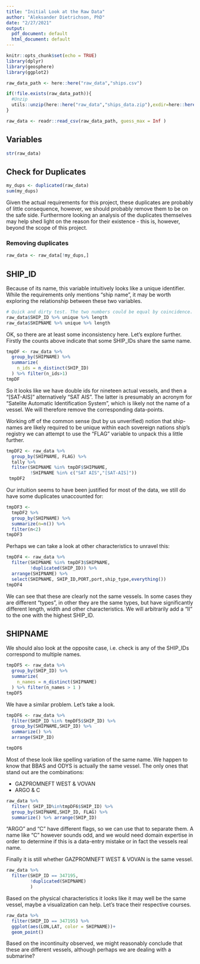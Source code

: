 ```yaml
---
title: "Initial Look at the Raw Data"
author: "Aleksander Dietrichson, PhD"
date: "2/27/2021"
output:
  pdf_document: default
  html_document: default
---
```


```r
knitr::opts_chunk$set(echo = TRUE)
library(dplyr)
library(geosphere)
library(ggplot2)
```


```r
raw_data_path <- here::here("raw_data","ships.csv")

if(!file.exists(raw_data_path)){
  #Unzip
  utils::unzip(here::here("raw_data","ships_data.zip"),exdir=here::here("raw_data"))
}

raw_data <- readr::read_csv(raw_data_path, guess_max = Inf ) 
```

## Variables
```r
str(raw_data)
```


## Check for Duplicates

```r
my_dups <- duplicated(raw_data)
sum(my_dups)
```

Given the actual requirements for this project, these duplicates are probably of little consequence, however, we should probably remove them to be on the safe side. Furthermore looking an analysis of the duplicates themselves may help shed light on the reason for their existence - this is, however, beyond the scope of this project.

### Removing duplicates

```r
raw_data <- raw_data[!my_dups,]
```

## SHIP_ID

Because of its name, this variable intuitively looks like a unique identifier. While the requirements only mentions "ship name", it may be worth exploring the relationship between these two variables.

```r
# Quick and dirty test. The two numbers could be equal by coincidence.
raw_data$SHIP_ID %>% unique %>% length
raw_data$SHIPNAME %>% unique %>% length
```

OK, so there are at least some inconsistency here. Let's explore further. Firstly the counts above indicate that some SHIP_IDs share the same name. 

```r
tmpDF <- raw_data %>% 
  group_by(SHIPNAME) %>% 
  summarize(
    n_ids = n_distinct(SHIP_ID)
  ) %>% filter(n_ids>1)
tmpDF
```

So it looks like we have double ids for nineteen actual vessels, and then a "[SAT-AIS]" alternatively "SAT AIS". The latter is presumably an acronym for "Satelite Automatic Identification System", which is likely not the name of a vessel. We will therefore remove the corresponding data-points. 

Working off of the common sense (but by us unverified) notion that ship-names are likely required to be unique within each sovereign nations ship's registry we can attempt to use the "FLAG" variable to unpack this a little further.

```r
tmpDF2 <- raw_data %>% 
  group_by(SHIPNAME, FLAG) %>% 
  tally %>% 
  filter(SHIPNAME %in% tmpDF$SHIPNAME,
         !SHIPNAME %in% c("SAT AIS","[SAT-AIS]"))
 tmpDF2 
```

Our intuition seems to have been justified for most of the data, we still do have some duplicates unaccounted for:

```r
tmpDF3 <- 
  tmpDF2 %>% 
  group_by(SHIPNAME) %>% 
  summarize(n=n()) %>% 
  filter(n<2)
tmpDF3
```

Perhaps we can take a look at other characteristics to unravel this:

```r
tmpDF4 <- raw_data %>% 
  filter(SHIPNAME %in% tmpDF3$SHIPNAME,
         !duplicated(SHIP_ID)) %>% 
  arrange(SHIPNAME) %>% 
  select(SHIPNAME, SHIP_ID,PORT,port,ship_type,everything())
tmpDF4
```

We can see that these are clearly not the same vessels. In some cases they are different "types", in other they are the same types, but have significantly different length, width and other characteristics. We will arbitrarily add a "II" to the one with the highest SHIP_ID.

## SHIPNAME

We should also look at the opposite case, i.e. check is any of the SHIP_IDs correspond to multiple names.

```r
tmpDF5 <- raw_data %>% 
  group_by(SHIP_ID) %>% 
  summarize(
    n_names = n_distinct(SHIPNAME)
  ) %>% filter(n_names > 1 )
tmpDF5
```

We have a similar problem. Let's take a look.

```r
tmpDF6 <- raw_data %>% 
  filter(SHIP_ID %in% tmpDF5$SHIP_ID) %>% 
  group_by(SHIPNAME,SHIP_ID) %>% 
  summarize() %>% 
  arrange(SHIP_ID)

tmpDF6
```

Most of these look like spelling variation of the same name. We happen to know that BBAS and ODYS is actually the same vessel. The only ones that stand out are the combinations:

* GAZPROMNEFT WEST	& VOVAN
* ARGO & C

```r

raw_data %>% 
  filter( SHIP_ID%in%tmpDF6$SHIP_ID) %>% 
  group_by(SHIPNAME,SHIP_ID, FLAG) %>% 
  summarize() %>% arrange(SHIP_ID)
```

"ARGO" and "C" have different flags, so we can use that to separate them. A name like "C" however sounds odd, and we would need domain expertise in order to determine if this is a data-entry mistake or in fact the vessels real name.

Finally it is still whether GAZPROMNEFT WEST	& VOVAN is the same vessel.

```r
raw_data %>% 
  filter(SHIP_ID == 347195,
         !duplicated(SHIPNAME)
         )
```

Based on the physical characteristics it looks like it may well be the same vessel, maybe a visualization can help. Let's trace their respective courses.

```r
raw_data %>% 
  filter(SHIP_ID == 347195) %>% 
  ggplot(aes(LON,LAT, color = SHIPNAME))+
  geom_point()
```

Based on the incontinuity observed, we might reasonably conclude that these are different vessels, although perhaps we are dealing with a submarine?
